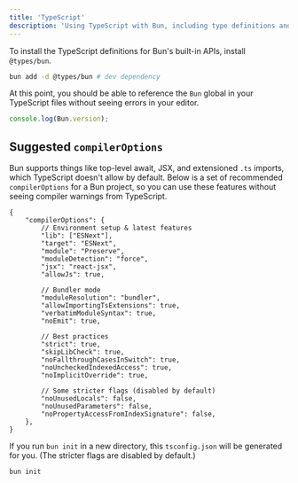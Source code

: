 ```yaml
---
title: 'TypeScript'
description: 'Using TypeScript with Bun, including type definitions and compiler options'
---
```


To install the TypeScript definitions for Bun's built-in APIs, install `@types/bun`.

```sh
bun add -d @types/bun # dev dependency
```

At this point, you should be able to reference the `Bun` global in your TypeScript files without seeing errors in your editor.

```ts
console.log(Bun.version);
```

## Suggested `compilerOptions`

Bun supports things like top-level await, JSX, and extensioned `.ts` imports, which TypeScript doesn't allow by default. Below is a set of recommended `compilerOptions` for a Bun project, so you can use these features without seeing compiler warnings from TypeScript.

```jsonc
{
	"compilerOptions": {
		// Environment setup & latest features
		"lib": ["ESNext"],
		"target": "ESNext",
		"module": "Preserve",
		"moduleDetection": "force",
		"jsx": "react-jsx",
		"allowJs": true,

		// Bundler mode
		"moduleResolution": "bundler",
		"allowImportingTsExtensions": true,
		"verbatimModuleSyntax": true,
		"noEmit": true,

		// Best practices
		"strict": true,
		"skipLibCheck": true,
		"noFallthroughCasesInSwitch": true,
		"noUncheckedIndexedAccess": true,
		"noImplicitOverride": true,

		// Some stricter flags (disabled by default)
		"noUnusedLocals": false,
		"noUnusedParameters": false,
		"noPropertyAccessFromIndexSignature": false,
	},
}
```

If you run `bun init` in a new directory, this `tsconfig.json` will be generated for you. (The stricter flags are disabled by default.)

```sh
bun init
```
